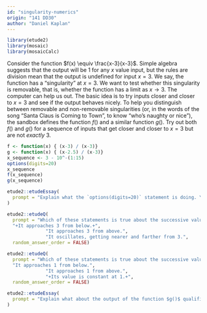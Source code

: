 ```yaml
---
id: "singularity-numerics"
origin: "141 DD30"
author: "Daniel Kaplan"
---
```


```r
library(etude2)
library(mosaic)
library(mosaicCalc)
```


Consider the function $f(x)  \equiv  \frac{x-3}{x-3}$. Simple algebra suggests that  the  output will be 1 for any $x$ value input, but the rules are division mean that the output is undefined for input $x=3$. We say,  the  function has a "singularity" at $x=3$. We want to test whether this singularity is removable, that is, whether  the function has  a  limit as $x \rightarrow 3$. The computer can help us out.  The basic idea is to try inputs closer  and closer to $x=3$  and see if the output behaves nicely. To help you distinguish between removable and  non-removable singularities (or, in the words of the song "Santa Claus is Coming to Town", to know "who's naughty or nice"), the sandbox defines the function $f()$ and  a similar function $g()$. Try out both $f()$ and $g()$ for a sequence of inputs that get closer and closer to $x=3$ but are not *exactly*  3.

```r
f <- function(x) { (x-3) / (x-3)}
g <- function(x) { (x-2.5) / (x-3)}
x_sequence <- 3 - 10^-(1:15)
options(digits=20)
x_sequence
f(x_sequence)
g(x_sequence)
```

```r
etude2::etudeEssay(
  prompt = "Explain what the `options(digits=20)` statement is doing. You  can do some experiments by changing the 20 to something much smaller."
)
```

```r
etude2::etudeQ(
  prompt = "Which of these statements is true about the successive values in  `x_sequence`?",
  "+It approaches 3 from below.+",
              "It approaches 3 from above.",
              "It oscillates, getting nearer and farther from 3.",
  random_answer_order = FALSE)

```

```r
etude2::etudeQ(
  prompt = "Which of these statements is true about the successive values in  `f(x_sequence)`?",
  "It approaches 1 from below.",
              "It approaches 1 from above.",
              "+Its value is constant at 1.+",
  random_answer_order = FALSE)

```

```r
etude2::etudeEssay(
  prompt = "Explain what about the output of the function $g()$ qualifies it for being numerically 'naughty' near $x=3$."
)
```

